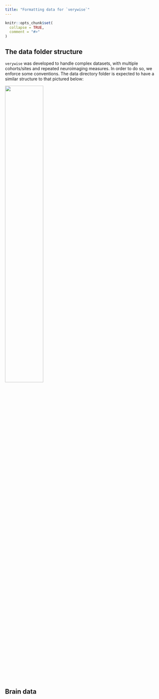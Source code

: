 ```yaml
---
title: "Formatting data for `verywise`"
---
```


```r
knitr::opts_chunk$set(
  collapse = TRUE,
  comment = "#>"
)
```

## The data folder structure

`verywise` was developed to handle complex datasets, with multiple cohorts/sites and repeated neuroimaging measures. In order to do so, we enforce some conventions. The data directory folder is expected to have a similar structure to that pictured below:

<img src=https://github.com/SereDef/verywise/blob/master/man/figures/01-folder-structure.png
width=50%/>

## Brain data
